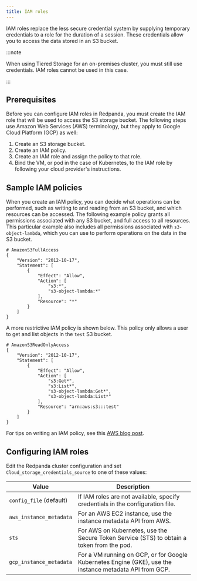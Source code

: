 ```yaml
---
title: IAM roles
---
```


IAM roles replace the less secure credential system by supplying temporary credentials to a role for the duration of a session. These credentials allow you to access the data stored in an S3 bucket.

:::note

When using Tiered Storage for an on-premises cluster, you must still use credentials. IAM roles cannot be used in this case.

:::

## Prerequisites

Before you can configure IAM roles in Redpanda, you must create the IAM role that will be used to access the S3 storage bucket. The following steps use Amazon Web Services (AWS) terminology, but they apply to Google Cloud Platform (GCP) as well:
1. Create an S3 storage bucket.
2. Create an IAM policy.
3. Create an IAM role and assign the policy to that role.
4. Bind the VM, or pod in the case of Kubernetes, to the IAM role by following your cloud provider's instructions.

## Sample IAM policies

When you create an IAM policy, you can decide what operations can be performed, such as writing to and reading from an S3 bucket, and which resources can be accessed. The following example policy grants all permissions associated with any S3 bucket, and full access to all resources. This particular example also includes all permissions associated with `s3-object-lambda`, which you can use to perform operations on the data in the S3 bucket.

```
# AmazonS3FullAccess
{
    "Version": "2012-10-17",
    "Statement": [
        {
            "Effect": "Allow",
            "Action": [
                "s3:*",
                "s3-object-lambda:*"
            ],
            "Resource": "*"
        }
    ]
}
```

A more restrictive IAM policy is shown below. This policy only allows a user to get and list objects in the `test` S3 bucket.

```
# AmazonS3ReadOnlyAccess
{
    "Version": "2012-10-17",
    "Statement": [
        {
            "Effect": "Allow",
            "Action": [
                "s3:Get*",
                "s3:List*",
                "s3-object-lambda:Get*",
                "s3-object-lambda:List*"
            ],
            "Resource": "arn:aws:s3:::test"
        }
    ]
}
```

For tips on writing an IAM policy, see this [AWS blog post](https://aws.amazon.com/blogs/security/writing-iam-policies-how-to-grant-access-to-an-amazon-s3-bucket/).

## Configuring IAM roles

Edit the Redpanda cluster configuration and set `Cloud_storage_credentials_source` to one of these values:

| Value       | Description |
| ----------- | ----------- |
| `config_file` (default) | If IAM roles are not available, specify credentials in the configuration file.|
| `aws_instance_metadata` | For an AWS EC2 instance, use the instance metadata API from AWS.|
| `sts` |For AWS on Kubernetes, use the Secure Token Service (STS) to obtain a token from the pod.|
| `gcp_instance_metadata` |For a VM running on GCP, or for Google Kubernetes Engine (GKE), use the instance metadata API from GCP.|